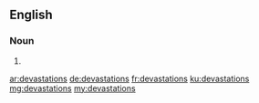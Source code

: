 ==English==

===Noun===
{{head|en}}

# {{plural of|devastation}}

[[ar:devastations]]
[[de:devastations]]
[[fr:devastations]]
[[ku:devastations]]
[[mg:devastations]]
[[my:devastations]]